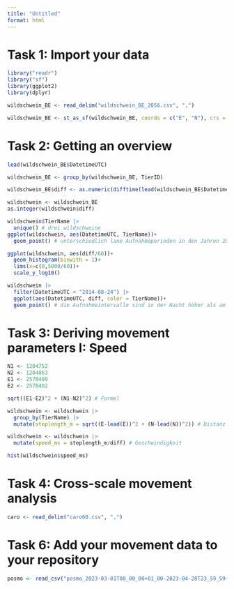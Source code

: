 ```yaml
---
title: "Untitled"
format: html
---
```


# Task 1: Import your data

```r
library("readr") 
library("sf") 
library(ggplot2)
library(dplyr)

wildschwein_BE <- read_delim("wildschwein_BE_2056.csv", ",")

wildschwein_BE <- st_as_sf(wildschwein_BE, coords = c("E", "N"), crs = 2056, remove = FALSE)
```

# Task 2: Getting an overview

```r

lead(wildschwein_BE$DatetimeUTC)

wildschwein_BE <- group_by(wildschwein_BE, TierID)

wildschwein_BE$diff <- as.numeric(difftime(lead(wildschwein_BE$DatetimeUTC), wildschwein_BE$DatetimeUTC, units = "secs"))

wildschwein <- wildschwein_BE
as.integer(wildschwein$diff)

wildschwein$TierName |> 
  unique() # drei wildschweine 
ggplot(wildschwein, aes(DatetimeUTC, TierName))+
  geom_point() # unterschiedlich lane Aufnahmeperioden in den Jahren 2014 und 2015

ggplot(wildschwein, aes(diff/60))+
  geom_histogram(binwith = 1)+
  lims(x=c(0,5000/60))+
  scale_y_log10()

wildschwein |> 
  filter(DatetimeUTC < "2014-08-24") |> 
  ggplot(aes(DatetimeUTC, diff, color = TierName))+
  geom_point() # die Aufnahmeintervalle sind in der Nacht höher als am Tag
```

# Task 3: Deriving movement parameters I: Speed

```r
N1 <- 1204752
N2 <- 1204863
E1 <- 2570409
E2 <- 2570402

sqrt((E1-E2)^2 + (N1-N2)^2) # Formel

wildschwein <- wildschwein |> 
  group_by(TierName) |> 
  mutate(steplength_m = sqrt((E-lead(E))^2 + (N-lead(N))^2)) # Distanz

wildschwein <- wildschwein |> 
  mutate(speed_ms = steplength_m/diff) # Geschwindigkeit

hist(wildschwein$speed_ms)

```

# Task 4: Cross-scale movement analysis

```r
caro <- read_delim("caro60.csv", ",")
```

# Task 6: Add your movement data to your repository

```r
posmo <- read_csv("posmo_2023-03-01T00_00_00+01_00-2023-04-28T23_59_59+02_00.csv")


```

